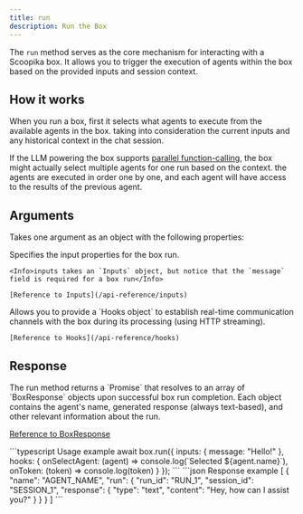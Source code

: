 ```yaml
---
title: run
description: Run the Box
---
```


The `run` method serves as the core mechanism for interacting with a Scoopika box. It allows you to trigger the execution of agents within the box based on the provided inputs and session context.

## How it works

When you run a box, first it selects what agents to execute from the available agents in the box. taking into consideration the current inputs and any historical context in the chat session.

If the LLM powering the box supports [parallel function-calling](https://platform.openai.com/docs/guides/function-calling/parallel-function-calling), the box might actually select multiple agents for one run based on the context. the agents are executed in order one by one, and each agent will have access to the results of the previous agent.

## Arguments

Takes one argument as an object with the following properties:

<ParamField path="inputs" type="Inputs" required>
	Specifies the input properties for the box run.

	<Info>inputs takes an `Inputs` object, but notice that the `message` field is required for a box run</Info>

	[Reference to Inputs](/api-reference/inputs)
</ParamField>

<ParamField path="hooks" type="Hooks">
	Allows you to provide a `Hooks object` to establish real-time communication channels with the box during its processing (using HTTP streaming).

	[Reference to Hooks](/api-reference/hooks)
</ParamField>

## Response

<ParamField path="response" type="Promise<BoxResponse[]>">
  The run method returns a `Promise` that resolves to an array of `BoxResponse` objects upon successful box run completion. Each object contains the agent's name, generated response (always text-based), and other relevant information about the run.

  [Reference to BoxResponse](/api-reference/box-response)
</ParamField>

<RequestExample>
```typescript Usage example
await box.run({
	inputs: { message: "Hello!" },
	hooks: {
		onSelectAgent: (agent) => console.log(`Selected ${agent.name}`),
		onToken: (token) => console.log(token)
	}
});
```
</RequestExample>

<ResponseExample>
```json Response example
[
	{
		"name": "AGENT_NAME",
		"run": {
			"run_id": "RUN_1",
			"session_id": "SESSION_1",
			"response": {
				"type": "text",
				"content": "Hey, how can I assist you?"
			}
		}
	}
]
```
</ResponseExample>
